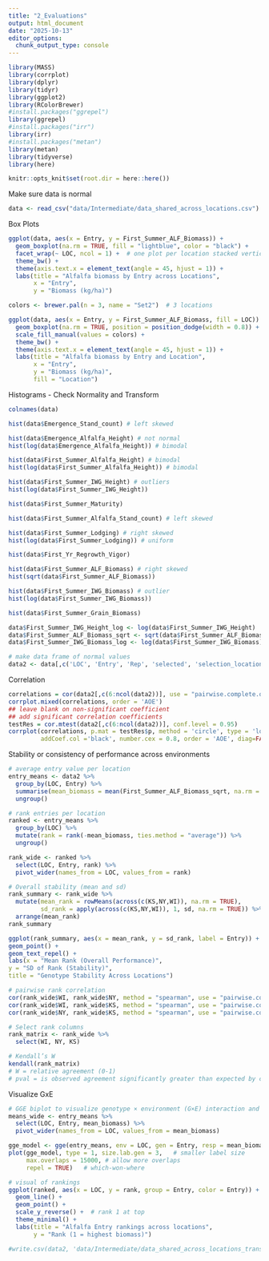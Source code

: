 ```yaml
---
title: "2_Evaluations"
output: html_document
date: "2025-10-13"
editor_options: 
  chunk_output_type: console
---
```


```r
library(MASS)
library(corrplot)
library(dplyr)
library(tidyr)
library(ggplot2)
library(RColorBrewer)
#install.packages("ggrepel")
library(ggrepel)
#install.packages("irr")
library(irr)
#install.packages("metan")
library(metan)
library(tidyverse)
library(here)
```

```r
knitr::opts_knit$set(root.dir = here::here())
```

Make sure data is normal

```r
data <- read_csv("data/Intermediate/data_shared_across_locations.csv")
```

Box Plots

```r
ggplot(data, aes(x = Entry, y = First_Summer_ALF_Biomass)) +
  geom_boxplot(na.rm = TRUE, fill = "lightblue", color = "black") +
  facet_wrap(~ LOC, ncol = 1) +  # one plot per location stacked vertically
  theme_bw() +
  theme(axis.text.x = element_text(angle = 45, hjust = 1)) +
  labs(title = "Alfalfa biomass by Entry across Locations",
       x = "Entry",
       y = "Biomass (kg/ha)")

```

```r
colors <- brewer.pal(n = 3, name = "Set2")  # 3 locations

ggplot(data, aes(x = Entry, y = First_Summer_ALF_Biomass, fill = LOC)) +
  geom_boxplot(na.rm = TRUE, position = position_dodge(width = 0.8)) +
  scale_fill_manual(values = colors) +
  theme_bw() +
  theme(axis.text.x = element_text(angle = 45, hjust = 1)) +
  labs(title = "Alfalfa biomass by Entry and Location",
       x = "Entry",
       y = "Biomass (kg/ha)",
       fill = "Location")
```


Histograms - Check Normality and Transform

```r
colnames(data)

hist(data$Emergence_Stand_count) # left skewed

hist(data$Emergence_Alfalfa_Height) # not normal
hist(log(data$Emergence_Alfalfa_Height)) # bimodal

hist(data$First_Summer_Alfalfa_Height) # bimodal
hist(log(data$First_Summer_Alfalfa_Height)) # bimodal

hist(data$First_Summer_IWG_Height) # outliers
hist(log(data$First_Summer_IWG_Height))

hist(data$First_Summer_Maturity)

hist(data$First_Summer_Alfalfa_Stand_count) # left skewed

hist(data$First_Summer_Lodging) # right skewed
hist(log(data$First_Summer_Lodging)) # uniform

hist(data$First_Yr_Regrowth_Vigor)

hist(data$First_Summer_ALF_Biomass) # right skewed 
hist(sqrt(data$First_Summer_ALF_Biomass))

hist(data$First_Summer_IWG_Biomass) # outlier
hist(log(data$First_Summer_IWG_Biomass))

hist(data$First_Summer_Grain_Biomass)

```

```r
data$First_Summer_IWG_Height_log <- log(data$First_Summer_IWG_Height)
data$First_Summer_ALF_Biomass_sqrt <- sqrt(data$First_Summer_ALF_Biomass)
data$First_Summer_IWG_Biomass_log <- log(data$First_Summer_IWG_Biomass)

# make data frame of normal values
data2 <- data[,c('LOC', 'Entry', 'Rep', 'selected', 'selection_location', 'First_Summer_IWG_Height_log', 'First_Summer_Maturity', 'First_Yr_Regrowth_Vigor', 'First_Summer_ALF_Biomass_sqrt', 'First_Summer_IWG_Biomass_log', 'First_Summer_Lodging')]
```

Correlation 

```r
correlations = cor(data2[,c(6:ncol(data2))], use = "pairwise.complete.obs")
corrplot.mixed(correlations, order = 'AOE')
## leave blank on non-significant coefficient
## add significant correlation coefficients
testRes = cor.mtest(data2[,c(6:ncol(data2))], conf.level = 0.95)
corrplot(correlations, p.mat = testRes$p, method = 'circle', type = 'lower', insig='blank',
         addCoef.col ='black', number.cex = 0.8, order = 'AOE', diag=FALSE)
```

Stability or consistency of performance across environments

```r
# average entry value per location
entry_means <- data2 %>%
  group_by(LOC, Entry) %>%
  summarise(mean_biomass = mean(First_Summer_ALF_Biomass_sqrt, na.rm = TRUE)) %>%
  ungroup()

# rank entries per location
ranked <- entry_means %>%
  group_by(LOC) %>%
  mutate(rank = rank(-mean_biomass, ties.method = "average")) %>%
  ungroup()

rank_wide <- ranked %>%
  select(LOC, Entry, rank) %>%
  pivot_wider(names_from = LOC, values_from = rank)
```

```r
# Overall stability (mean and sd)
rank_summary <- rank_wide %>%
  mutate(mean_rank = rowMeans(across(c(KS,NY,WI)), na.rm = TRUE),
         sd_rank = apply(across(c(KS,NY,WI)), 1, sd, na.rm = TRUE)) %>%
  arrange(mean_rank)
rank_summary
```

```r
ggplot(rank_summary, aes(x = mean_rank, y = sd_rank, label = Entry)) +
geom_point() +
geom_text_repel() +
labs(x = "Mean Rank (Overall Performance)",
y = "SD of Rank (Stability)",
title = "Genotype Stability Across Locations")

```

```r
# pairwise rank correlation 
cor(rank_wide$WI, rank_wide$NY, method = "spearman", use = "pairwise.complete.obs")
cor(rank_wide$WI, rank_wide$KS, method = "spearman", use = "pairwise.complete.obs")
cor(rank_wide$NY, rank_wide$KS, method = "spearman", use = "pairwise.complete.obs")
```

```r
# Select rank columns
rank_matrix <- rank_wide %>%
  select(WI, NY, KS)

# Kendall’s W
kendall(rank_matrix)
# W = relative agreement (0-1)
# pval = is observed agreement significantly greater than expected by chance
```

Visualize GxE

```r
# GGE biplot to visualize genotype × environment (G×E) interaction and identify which genotypes perform best in which environments
means_wide <- entry_means %>%
  select(LOC, Entry, mean_biomass) %>%
  pivot_wider(names_from = LOC, values_from = mean_biomass)

gge_model <- gge(entry_means, env = LOC, gen = Entry, resp = mean_biomass)
plot(gge_model, type = 1, size.lab.gen = 3,   # smaller label size
     max.overlaps = 15000, # allow more overlaps
     repel = TRUE)   # which-won-where
```

```r
# visual of rankings
ggplot(ranked, aes(x = LOC, y = rank, group = Entry, color = Entry)) +
  geom_line() +
  geom_point() +
  scale_y_reverse() +  # rank 1 at top
  theme_minimal() +
  labs(title = "Alfalfa Entry rankings across locations",
       y = "Rank (1 = highest biomass)")
```

```r
#write.csv(data2, 'data/Intermediate/data_shared_across_locations_transformed.csv')
```